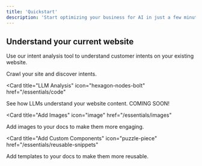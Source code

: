 ```yaml
---
title: 'Quickstart'
description: 'Start optimizing your business for AI in just a few minutes.'
---
```


## Understand your current website

Use our intent analysis tool to understand customer intents on your existing website.

<CardGroup>

<Card title="Intent Crawler" icon="sparkles" href="/intent-tools/intentcrawler">
  Crawl your site and discover intents.
</Card>

<Card
  title="LLM Analysis"
  icon="hexagon-nodes-bolt"
  href="/essentials/code"
>
  See how LLMs understand your website content. COMING SOON!
</Card>

<Card
  title="Add Images"
  icon="image"
  href="/essentials/images"
>
  Add images to your docs to make them more engaging.
</Card>

<Card
  title="Add Custom Components"
  icon="puzzle-piece"
  href="/essentials/reusable-snippets"
>
  Add templates to your docs to make them more reusable.
</Card>

</CardGroup>
